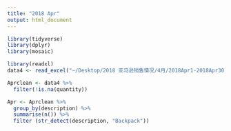 ```yaml
---
title: "2018 Apr"
output: html_document
---
```


```r
library(tidyverse)
library(dplyr)
library(mosaic)
```

```r
library(readxl)
data4 <- read_excel("~/Desktop/2018 亚马逊销售情况/4月/2018Apr1-2018Apr30CTR.xlsx")
```

```r
Aprclean <- data4 %>%
  filter(!is.na(quantity))

Apr <- Aprclean %>%
  group_by(description) %>%
  summarise(n()) %>%
  filter (str_detect(description, "Backpack"))
```
